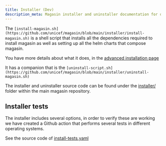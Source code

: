 ```yaml
---
title: Installer (Dev) 
description_meta: Magasin installer and uninstaller documentation for developers.
---
```


The `[install-magasin.sh](https://github.com/unicef/magasin/blob/main/installer/install-magasin.sh)` is a shell script that installs all the dependencies required to install magasin as well as setting up all the helm charts that compose magasin. 

You have more details about what it does, in the [advanced installation page](../install/advanced.qmd)

It has a companion that is the `[uninstall-script.sh](https://github.com/unicef/magasin/blob/main/installer/uninstall-magasin.sh)`

The installer and uninstaller source code can be found under the [installer/]() folder within the main magasin repository.

## Installer tests

The installer includes several options, in order to verify these are working we have created a Github action that performs several tests in different operating systems. 

See the source code of [install-tests.yaml](https://github.com/unicef/magasin/blob/main/.github/workflows/install-tests.yml)